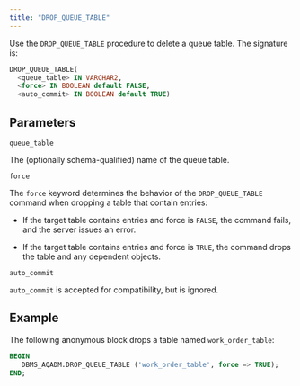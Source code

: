 ```yaml
---
title: "DROP_QUEUE_TABLE"
---
```


Use the `DROP_QUEUE_TABLE` procedure to delete a queue table. The signature is:

```sql
DROP_QUEUE_TABLE(
  <queue_table> IN VARCHAR2,
  <force> IN BOOLEAN default FALSE,
  <auto_commit> IN BOOLEAN default TRUE)
```

## Parameters

`queue_table`

 The (optionally schema-qualified) name of the queue table.

`force`

 The `force` keyword determines the behavior of the `DROP_QUEUE_TABLE` command when dropping a table that contain entries:

-   If the target table contains entries and force is `FALSE`, the command fails, and the server issues an error.

-   If the target table contains entries and force is `TRUE`, the command drops the table and any dependent objects.

`auto_commit`

 `auto_commit` is accepted for compatibility, but is ignored.

## Example

The following anonymous block drops a table named `work_order_table`:

```sql
BEGIN
   DBMS_AQADM.DROP_QUEUE_TABLE ('work_order_table', force => TRUE);
END;
```
